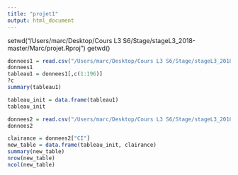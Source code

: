 ```yaml
---
title: "projet1"
output: html_document
---
```

setwd("/Users/marc/Desktop/Cours L3 S6/Stage/stageL3_2018-master/Marc/projet.Rproj")
getwd()

```r

donnees1 = read.csv("/Users/marc/Desktop/Cours L3 S6/Stage/stageL3_2018-master/Marc/projet.Rproj/placenta_edragon_91mol.csv", header=TRUE, sep=";")
donnees1
tableau1 = donnees1[,c(1:196)]
?c
summary(tableau1)

tableau_init = data.frame(tableau1)
tableau_init

donnees2 = read.csv("/Users/marc/Desktop/Cours L3 S6/Stage/stageL3_2018-master/Marc/projet.Rproj/placenta_MOE_2D_192.csv", header=TRUE, sep=";")
donnees2

clairance = donnees2["CI"]
new_table = data.frame(tableau_init, clairance)
summary(new_table)
nrow(new_table)
ncol(new_table)
```